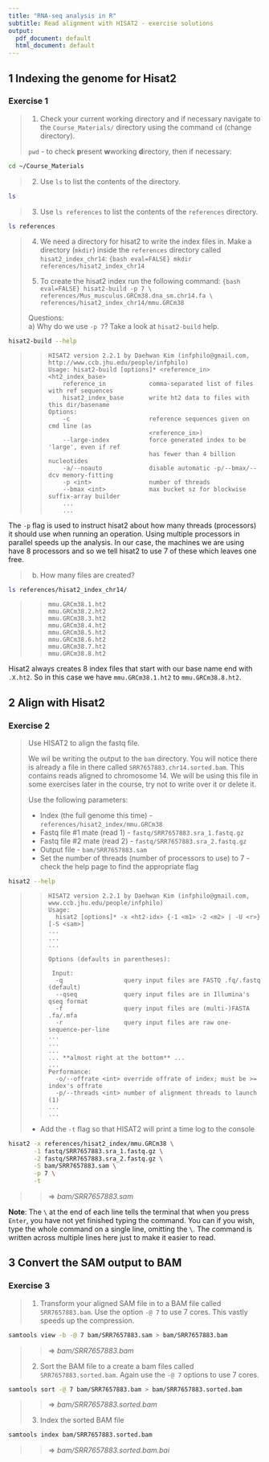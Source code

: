 ```yaml
---
title: "RNA-seq analysis in R"
subtitle: Read alignment with HISAT2 - exercise solutions
output:
  pdf_document: default
  html_document: default
---
```


## 1 Indexing the genome for Hisat2

### Exercise 1

> 1. Check your current working directory and if necessary navigate to 
>    the `Course_Materials/` directory using the command `cd` (change
>    directory).
>
> `pwd` - to check **p**resent **w**working **d**irectory, then if necessary:
```bash
cd ~/Course_Materials
```
>
> 2. Use `ls` to list the contents of the directory.  
```bash
ls
```
>
> 3. Use `ls references` to list the contents of the `references` directory.   
```bash
ls references
```
>
> 4. We need a directory for hisat2 to write the index files in. Make a 
> directory (`mkdir`) inside the `references` directory called 
> `hisat2_index_chr14`:
>```{bash eval=FALSE}
> mkdir references/hisat2_index_chr14
>```
>
> 5. To create the hisat2 index run the following command: 
>```{bash eval=FALSE}
> hisat2-build -p 7 \
>     references/Mus_musculus.GRCm38.dna_sm.chr14.fa \
>     references/hisat2_index_chr14/mmu.GRCm38
>```
>
> Questions:  
> a) Why do we use `-p 7`? Take a look at `hisat2-build` help.
```bash
hisat2-build --help
```
>>``` 
>> HISAT2 version 2.2.1 by Daehwan Kim (infphilo@gmail.com, http://www.ccb.jhu.edu/people/infphilo)
>> Usage: hisat2-build [options]* <reference_in> <ht2_index_base>
>>     reference_in            comma-separated list of files with ref sequences
>>     hisat2_index_base       write ht2 data to files with this dir/basename
>> Options:
>>     -c                      reference sequences given on cmd line (as
>>                             <reference_in>)
>>     --large-index           force generated index to be 'large', even if ref
>>                             has fewer than 4 billion nucleotides
>>     -a/--noauto             disable automatic -p/--bmax/--dcv memory-fitting
>>     -p <int>                number of threads
>>     --bmax <int>            max bucket sz for blockwise suffix-array builder
>>     ...
>>     ...
>>```
>

The `-p` flag is used to instruct hisat2 about how many threads (processors) 
it should use when running an operation. Using multiple processors in parallel
speeds up the analysis.  In our case, the machines we are using have 8
processors and so we tell hisat2 to use 7 of these which leaves one free.  

>
> b) How many files are created? 
>
```bash
ls references/hisat2_index_chr14/
```
>>```
>> mmu.GRCm38.1.ht2
>> mmu.GRCm38.2.ht2
>> mmu.GRCm38.3.ht2
>> mmu.GRCm38.4.ht2
>> mmu.GRCm38.5.ht2
>> mmu.GRCm38.6.ht2
>> mmu.GRCm38.7.ht2
>> mmu.GRCm38.8.ht2
>>```
>

Hisat2 always creates 8 index files that start with our base name end with `.X.ht2`.
So in this case we have `mmu.GRCm38.1.ht2` to `mmu.GRCm38.8.ht2`.

## 2 Align with Hisat2

### Exercise 2 

> Use HISAT2 to align the fastq file. 
>
> We wil be writing the output to the `bam` directory. You will notice there is
> already a file in there called `SRR7657883.chr14.sorted.bam`. This contains 
> reads aligned to chromosome 14. We will be using this file in some exercises 
> later in the course, try not to write over it or delete it.
>
> Use the following parameters:  
>
> * Index (the full genome this time) - `references/hisat2_index/mmu.GRCm38`  
> * Fastq file #1 mate (read 1) - `fastq/SRR7657883.sra_1.fastq.gz`  
> * Fastq file #2 mate (read 2) - `fastq/SRR7657883.sra_2.fastq.gz`  
> * Output file - `bam/SRR7657883.sam`  
> * Set the number of threads (number of processors to use) to 7 - check
>   the help page to find the appropriate flag  
```bash
hisat2 --help
```
>>```
>> HISAT2 version 2.2.1 by Daehwan Kim (infphilo@gmail.com, www.ccb.jhu.edu/people/infphilo)
>> Usage: 
>>   hisat2 [options]* -x <ht2-idx> {-1 <m1> -2 <m2> | -U <r>} [-S <sam>]
>> ...
>> ...
>> ...
>> 
>> Options (defaults in parentheses):
>> 
>>  Input:
>>   -q                 query input files are FASTQ .fq/.fastq (default)
>>   --qseq             query input files are in Illumina's qseq format
>>   -f                 query input files are (multi-)FASTA .fa/.mfa
>>   -r                 query input files are raw one-sequence-per-line
>> ...
>> ...
>> ...
>> ... **almost right at the bottom** ...
>> ...
>> Performance:
>>   -o/--offrate <int> override offrate of index; must be >= index's offrate
>>   -p/--threads <int> number of alignment threads to launch (1)
>> ...
>> ...
>>```
>
> * Add the `-t` flag so that HISAT2 will print a time log to the console
>
```bash
hisat2 -x references/hisat2_index/mmu.GRCm38 \
       -1 fastq/SRR7657883.sra_1.fastq.gz \
       -2 fastq/SRR7657883.sra_2.fastq.gz \
       -S bam/SRR7657883.sam \
       -p 7 \
       -t
```
>> $\Rightarrow$  *bam/SRR7657883.sam*

**Note**: The `\` at the end of each line tells the terminal that when you 
press `Enter`, you have not yet finished typing the command. You can if you 
wish, type the whole command on a single line, omitting the `\`. The command 
is written across multiple lines here just to make it easier to read.

## 3 Convert the SAM output to BAM 

### Exercise 3

> 1. Transform your aligned SAM file in to a BAM file called `SRR7657883.bam`. Use
>    the option `-@ 7` to use 7 cores. This vastly speeds up the compression.
```bash
samtools view -b -@ 7 bam/SRR7657883.sam > bam/SRR7657883.bam
```
>> $\Rightarrow$  *bam/SRR7657883.bam*
>
> 2. Sort the BAM file to a create a bam files called `SRR7657883.sorted.bam`.
>    Again use the `-@ 7` options to use 7 cores.
```bash
samtools sort -@ 7 bam/SRR7657883.bam > bam/SRR7657883.sorted.bam
```
>> $\Rightarrow$  *bam/SRR7657883.sorted.bam*
>
> 3. Index the sorted BAM file
```bash
samtools index bam/SRR7657883.sorted.bam
```  
>> $\Rightarrow$  *bam/SRR7657883.sorted.bam.bai*
